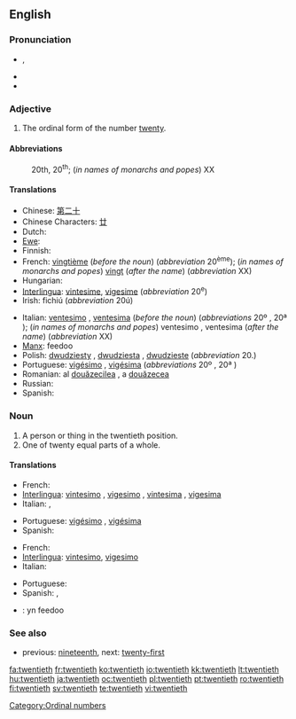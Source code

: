 ==English==

===Pronunciation===
* {{IPA|/ˈtwɛntiəθ/}}, {{SAMPA|/"twEnti@T/}}
* {{audio|en-us-twentieth.ogg|Audio (US)}}
* {{hyphenation|twen|ti|eth}}

===Adjective===
{{en-adj|-}}

# The ordinal form of the number [[twenty]].

====Abbreviations====
: 20th, 20<sup>th</sup>; (''in names of monarchs and popes'') XX

====Translations====
{{trans-top|ordinal}}
* Chinese: [[第二十]]
* Chinese Characters: [[廿]]
* Dutch: {{t+|nl|twintigste}}
* [[Ewe]]: {{tø|ee|blaevelia|n|xs=Ewe}}
* Finnish: {{t-|fi|kahdeskymmenes}}
* French: [[vingtième]] (''before the noun'') (''abbreviation'' 20<sup>ème</sup>); (''in names of monarchs and popes'') [[vingt]] (''after the name'') (''abbreviation'' XX)
* Hungarian: {{t+|hu|huszadik}}
* [[Interlingua]]: [[vintesime]], [[vigesime]] (''abbreviation'' 20<sup>e</sup>)
* Irish: fichiú (''abbreviation'' 20ú)
{{trans-mid}}
* Italian: [[ventesimo]] {{m}}, [[ventesima]] {{f}} (''before the noun'') (''abbreviations'' 20º {{m}}, 20ª {{f}}); (''in names of monarchs and popes'') ventesimo {{m}}, ventesima {{f}} (''after the name'') (''abbreviation'' XX)
* [[Manx]]: feedoo
* Polish: [[dwudziesty]] {{m}}, [[dwudziesta]] {{f}}, [[dwudzieste]] {{n}} (''abbreviation'' 20.)
* Portuguese: [[vigésimo]] {{m}}, [[vigésima]] {{f}} (''abbreviations'' 20º {{m}}, 20ª {{f}})
* Romanian: al [[douăzecilea]] {{m}}, a [[douăzecea]] {{f}}
* Russian: {{t|ru|двадцатый|tr=dvadcátyj|sc=Cyrl}}
* Spanish: {{t-|es|vigésimo}}
{{trans-bottom}}

===Noun===
{{en-noun}}

# A person or thing in the twentieth position.
# One of twenty equal parts of a whole.

====Translations====
{{trans-top|ordinal object}}
* French: {{t+|fr|vingtième|m|f}}
* [[Interlingua]]: [[vintesimo]] {{m}}, [[vigesimo]] {{m}}, [[vintesima]] {{f}}, [[vigesima]] {{f}}
* Italian: {{t+|it|ventesimo|m}}, {{t-|it|ventesima|f}}
{{trans-mid}}
* Portuguese: [[vigésimo]] {{m}}, [[vigésima]] {{f}}
* Spanish: {{t-|es|vigésimo}}
{{trans-bottom}}

{{trans-top|portion of whole}}
* French: {{t+|fr|vingtième|m}}
* [[Interlingua]]: [[vintesimo]], [[vigesimo]]
* Italian: {{t+|it|ventesimo|m}}
{{trans-mid}}
* Portuguese: {{t+|pt|vigésimo|m}}
* Spanish: {{t-|es|veinteavo}}, {{t-|es|vigésimo}}
{{trans-bottom}}

{{checktrans}}
{{top}}
* {{ttbc|Manx}}: yn feedoo
{{bottom}}

[[Category:Ordinal numbers]]

===See also===
* previous: [[nineteenth]], next: [[twenty-first]]

[[fa:twentieth]]
[[fr:twentieth]]
[[ko:twentieth]]
[[io:twentieth]]
[[kk:twentieth]]
[[lt:twentieth]]
[[hu:twentieth]]
[[ja:twentieth]]
[[oc:twentieth]]
[[pl:twentieth]]
[[pt:twentieth]]
[[ro:twentieth]]
[[fi:twentieth]]
[[sv:twentieth]]
[[te:twentieth]]
[[vi:twentieth]]